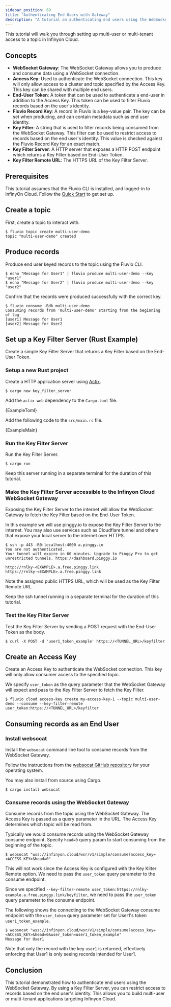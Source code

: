 ```yaml
---
sidebar_position: 60
title: "Authenticating End Users with Gateway"
description: "A tutorial on authenticating end users using the WebSocket Gateway"
---
```


This tutorial will walk you through setting up multi-user or multi-tenant access to a topic in Infinyon Cloud.

## Concepts

* **WebSocket Gateway**: The WebSocket Gateway allows you to produce and consume data using a WebSocket connection.
* **Access Key**: Used to authenticate the WebSocket connection. This key will only allow access to a cluster and topic specified by the Access Key. This key can be shared with multiple end users.
* **End-User Token**: A token that can be used to authenticate a end-user in addition to the Access Key. This token can be used to filter Fluvio records based on the user's identity.
* **Fluvio Record Key**: A record in Fluvio is a key-value pair. The key can be set when producing, and can contain metadata such as end user identity.
* **Key Filter**: A string that is used to filter records being consumed from the WebSocket Gateway. This filter can be used to restrict access to records based on the end user's identity. This value is checked against the Fluvio Record Key for an exact match.
* **Key Filter Server**: A HTTP server that exposes a HTTP POST endpoint which returns a Key Filter based on End-User Token.
* **Key Filter Remote URL**: The HTTPS URL of the Key Filter Server.

## Prerequisites

This tutorial assumes that the Fluvio CLI is installed, and logged-in to InfinyOn Cloud. Follow the [Quick Start] to get set up.

## Create a topic

First, create a topic to interact with.

```shell copy="fl"
$ fluvio topic create multi-user-demo
topic "multi-user-demo" created
```

## Produce records

Produce end user keyed records to the topic using the Fluvio CLI.

```shell copy="cmd"
$ echo "Message for User1" | fluvio produce multi-user-demo --key "user1"
$ echo "Message for User2" | fluvio produce multi-user-demo --key "user2"
```

Confirm that the records were produced successfully with the correct key.

```shell copy="fl"
$ fluvio consume -Bdk multi-user-demo
Consuming records from 'multi-user-demo' starting from the beginning of log
[user1] Message for User1
[user2] Message for User2
```

## Set up a Key Filter Server (Rust Example)

Create a simple Key Filter Server that returns a Key Filter based on the End-User Token.

### Setup a new Rust project

Create a HTTP application server using [Actix].

```shell copy="fl"
$ cargo new key_filter_server
```

Add the `actix-web` dependency to the `Cargo.toml` file.

<CodeBlock language="toml">{ExampleToml}</CodeBlock>

Add the following code to the `src/main.rs` file.

<CodeBlock language="rust">{ExampleMain}</CodeBlock>

### Run the Key Filter Server

Run the Key Filter Server.

```shell copy="fl"
$ cargo run
```

Keep this server running in a separate terminal for the duration of this tutorial.

### Make the Key Filter Server accessible to the Infinyon Cloud WebSocket Gateway

Exposing the Key Filter Server to the internet will allow the WebSocket Gateway to fetch the Key Filter based on the End-User Token.

In this example we will use pinggy.io to expose the Key Filter Server to the internet. You may also use services such as Cloudflare tunnel and others that expose your local server to the internet over HTTPS.

```shell copy="fl"
$ ssh -p 443 -R0:localhost:4000 a.pinggy.io
You are not authenticated.
Your tunnel will expire in 60 minutes. Upgrade to Pinggy Pro to get unrestricted tunnels. https://dashboard.pinggy.io

http://rnlky-<EXAMPLE>.a.free.pinggy.link
https://rnlky-<EXAMPLE>.a.free.pinggy.link
```

Note the assigned public HTTPS URL, which will be used as the Key Filter Remote URL.

Keep the ssh tunnel running in a separate terminal for the duration of this tutorial.

### Test the Key Filter Server

Test the Key Filter Server by sending a POST request with the End-User Token as the body.

```shell copy="fl"
$ curl -X POST -d 'user1_token_example' https://<TUNNEL_URL>/keyfilter
```

## Create an Access Key

Create an Access Key to authenticate the WebSocket connection. This key will only allow consumer access to the specified topic.

We specify `user_token` as the query parameter that the WebSocket Gateway will expect and pass to the Key Filter Server to fetch the Key Filter.

```shell copy="fl"
$ fluvio cloud access-key create my-access-key-1 --topic multi-user-demo --consume --key-filter-remote user_token:https://<TUNNEL_URL>/keyfilter
```

## Consuming records as an End User

### Install websocat

Install the `websocat` command line tool to consume records from the WebSocket Gateway.

Follow the instructions from the [websocat GitHub repository] for your operating system.

You may also install from source using Cargo.
```shell copy="fl"
$ cargo install websocat
```

### Consume records using the WebSocket Gateway

Consume records from the topic using the WebSocket Gateway. The Access Key is passed as a query parameter in the URL. The Access Key determines which topic will be read from.

Typically we would consume records using the WebSocket Gateway consume endpoint. Specify `head=0` query param to start consuming from the beginning of the topic.

```shell copy="fl"
$ websocat "wss://infinyon.cloud/wsr/v1/simple/consume?access_key=<ACCESS_KEY>&head=0"
```

This will not work since the Access Key is configured with the Key Kilter Remote option. We need to pass the `user_token` query parameter to the consume endpoint.

Since we specified `--key-filter-remote user_token:https://rnlky-example.a.free.pinggy.link/keyfilter`, we need to pass the `user_token` query parameter to the consume endpoint.

The following shows the connecting to the WebSocket Gateway consume endpoint with the `user_token` query parameter set for User1's token `user1_token_example`.

```shell copy="fl"
$ websocat "wss://infinyon.cloud/wsr/v1/simple/consume?access_key=<ACCESS_KEY>&head=0&user_token=user1_token_example"
Message for User1
```

Note that only the record with the key `user1` is returned, effectively enforcing that User1 is only seeing records intended for User1.

## Conclusion

This tutorial demonstrated how to authenticate end users using the WebSocket Gateway. By using a Key Filter Server, you can restrict access to records based on the end user's identity. This allows you to build multi-user or multi-tenant applications targeting Infinyon Cloud.

[Quick Start]: cloud/quickstart.mdx
[Actix]: https://actix.rs/docs/getting-started
[websocat GitHub repository]: https://github.com/vi/websocat?tab=readme-ov-file#installation
